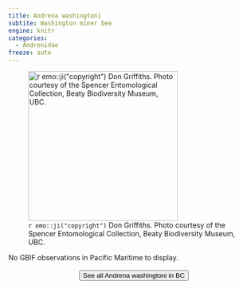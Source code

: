```yaml
---
title: Andrena washingtoni
subtite: Washington miner bee
engine: knitr
categories:
  - Andrenidae
freeze: auto
---
```

![`r emo::ji("copyright")` Don Griffiths. Photo courtesy of the Spencer Entomological Collection, Beaty Biodiversity Museum, UBC.](https://www.zoology.ubc.ca/entomology/main/Hymenoptera/Andrenidae/Andrena%20washingtoni%20(3lateral).jpg){height=300}



No GBIF observations in Pacific Maritime to display.
<br><br>
<center>


<a href="https://www.zoology.ubc.ca/entomology/main/Hymenoptera/Andrenidae/Andrena%20washingtoni.php"><button type="button" class="btn btn-secondary">See all Andrena washingtoni in BC <i class="fa-solid fa-arrow-up-right-from-square"></i> </button></a>
</center>
